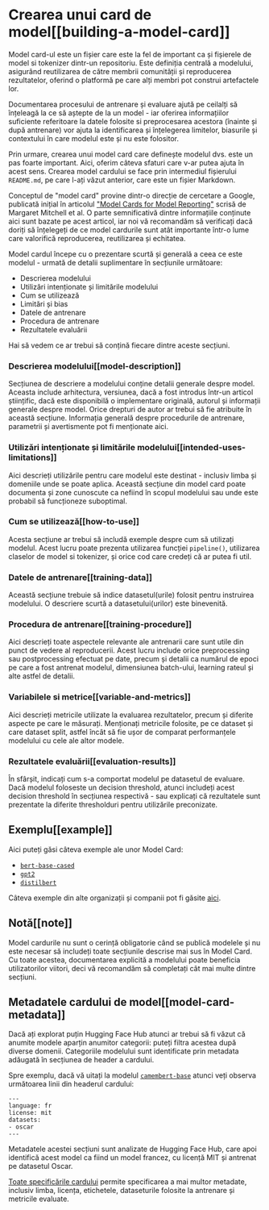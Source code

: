 # Crearea unui card de model[[building-a-model-card]]


<CourseFloatingBanner
    chapter={4}
    classNames="absolute z-10 right-0 top-0"
/>

Model card-ul este un fișier care este la fel de important ca și fișierele de model si tokenizer dintr-un repositoriu. Este definiția centrală a modelului, asigurând reutilizarea de către membrii comunității și reproducerea rezultatelor, oferind o platformă pe care alți membri pot construi artefactele lor.

Documentarea procesului de antrenare și evaluare ajută pe ceilalți să înțeleagă la ce să aștepte de la un model - iar oferirea informațiilor suficiente referitoare la datele folosite si preprocesarea acestora (înainte și după antrenare) vor ajuta la identificarea și înțelegerea limitelor, biasurile și contextului în care modelul este și nu este folositor.

Prin urmare, crearea unui model card care definește modelul dvs. este un pas foarte important. Aici, oferim câteva sfaturi care v-ar putea ajuta în acest sens. Crearea model cardului se face prin intermediul fișierului `README.md`, pe care l-ați văzut anterior, care este un fișier Markdown.

Conceptul de "model card" provine dintr-o direcție de cercetare a Google, publicată inițial în articolul ["Model Cards for Model Reporting"](https://arxiv.org/abs/1810.03993) scrisă de Margaret Mitchell et al. O parte semnificativă dintre informațiile conținute aici sunt bazate pe acest articol, iar noi vă recomandăm să verificați dacă doriți să înțelegeți de ce model cardurile sunt atât importante într-o lume care valorifică reproducerea, reutilizarea și echitatea.

Model cardul începe cu o prezentare scurtă și generală a ceea ce este modelul - urmată de detalii suplimentare în secțiunile următoare:

- Descrierea modelului
- Utilizări intenționate și limitările modelului
- Cum se utilizează
- Limitări și bias
- Datele de antrenare
- Procedura de antrenare
- Rezultatele evaluării

Hai să vedem ce ar trebui să conțină fiecare dintre aceste secțiuni.

### Descrierea modelului[[model-description]]

Secțiunea de descriere a modelului conține detalii generale despre model. Aceasta include arhitectura, versiunea, dacă a fost introdus într-un articol științific, dacă este disponibilă o implementare originală, autorul și informații generale despre model. Orice drepturi de autor ar trebui să fie atribuite în această secțiune. Informația generală despre procedurile de antrenare, parametrii și avertismente pot fi menționate aici.

### Utilizări intenționate și limitările modelului[[intended-uses-limitations]]

Aici descrieți utilizările pentru care modelul este destinat - inclusiv limba și domeniile unde se poate aplica. Această secțiune din model card poate documenta și zone cunoscute ca nefiind în scopul modelului sau unde este probabil să funcționeze suboptimal.

### Cum se utilizează[[how-to-use]]

Acesta secțiune ar trebui să includă exemple despre cum să utilizați modelul. Acest lucru poate prezenta utilizarea funcției `pipeline()`, utilizarea claselor de model si tokenizer, și orice cod care credeți că ar putea fi util.

### Datele de antrenare[[training-data]]

Această secțiune trebuie să indice datasetul(urile) folosit pentru instruirea modelului. O descriere scurtă a datasetului(urilor) este binevenită.

### Procedura de antrenare[[training-procedure]]

Aici descrieți toate aspectele relevante ale antrenarii care sunt utile din punct de vedere al reproducerii. Acest lucru include orice preprocessing sau postprocessing efectuat pe date, precum și detalii ca numărul de epoci pe care a fost antrenat modelul, dimensiunea batch-ului, learning rateul și alte astfel de detalii.

### Variabilele si metrice[[variable-and-metrics]]

Aici descrieți metricile utilizate la evaluarea rezultatelor, precum și diferite aspecte pe care le măsurați. Menționați metricile folosite, pe ce dataset și care dataset split, astfel încât să fie ușor de comparat performanțele modelului cu cele ale altor modele.

### Rezultatele evaluării[[evaluation-results]]

În sfârșit, indicați cum s-a comportat modelul pe datasetul de evaluare. Dacă modelul foloseste un decision threshold, atunci includeți acest decision threshold în secțiunea respectivă - sau explicați că rezultatele sunt prezentate la diferite thresholduri pentru utilizările preconizate.

## Exemplu[[example]]

Aici puteți găsi câteva exemple ale unor Model Card:

- [`bert-base-cased`](https://huggingface.co/bert-base-cased)
- [`gpt2`](https://huggingface.co/gpt2)
- [`distilbert`](https://huggingface.co/distilbert-base-uncased)

Câteva exemple din alte organizații și companii pot fi găsite [aici](https://github.com/huggingface/model_card/blob/master/examples.md).

## Notă[[note]]

Model cardurile nu sunt o cerință obligatorie când se publică modelele și nu este necesar să includeți toate secțiunile descrise mai sus în Model Card. Cu toate acestea, documentarea explicită a modelului poate beneficia utilizatorilor viitori, deci vă recomandăm să completați cât mai multe dintre secțiuni.

## Metadatele cardului de model[[model-card-metadata]]

Dacă ați explorat puțin Hugging Face Hub atunci ar trebui să fi văzut că anumite modele aparțin anumitor categorii: puteți filtra acestea după diverse domenii. Categoriile modelului sunt identificate prin metadata adăugată în secțiunea de header a cardului.

Spre exemplu, dacă vă uitați la modelul [`camembert-base`](https://huggingface.co/camembert-base/blob/main/README.md) atunci veți observa următoarea linii din headerul cardului:

```
---
language: fr
license: mit
datasets:
- oscar
---
```

Metadatele acestei secțiuni sunt analizate de Hugging Face Hub, care apoi identifică acest model ca fiind un model francez, cu licență MIT și antrenat pe datasetul Oscar.

[Toate specificările cardului](https://github.com/huggingface/hub-docs/blame/main/modelcard.md) permite specificarea a mai multor metadate, inclusiv limba, licența, etichetele, dataseturile folosite la antrenare și metricile evaluate.